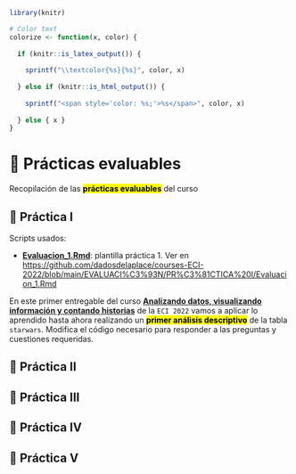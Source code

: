 ```r
library(knitr)

# Color text
colorize <- function(x, color) {
  
  if (knitr::is_latex_output()) {
    
    sprintf("\\textcolor{%s}{%s}", color, x)
    
  } else if (knitr::is_html_output()) {
    
    sprintf("<span style='color: %s;'>%s</span>", color, x)
    
  } else { x }
}
```

# 🏅 Prácticas evaluables {-}

Recopilación de las <mark>**prácticas evaluables**</mark> del curso

## 📝 Práctica I {-}

:::: {.blackbox data-latex=""}

Scripts usados:

* [**Evaluacion_1.Rmd**](https://github.com/dadosdelaplace/courses-ECI-2022/blob/main/EVALUACI%C3%93N/PR%C3%81CTICA%20I/Evaluacion_1.Rmd): plantilla práctica 1.  Ver en <https://github.com/dadosdelaplace/courses-ECI-2022/blob/main/EVALUACI%C3%93N/PR%C3%81CTICA%20I/Evaluacion_1.Rmd>

::::

En este primer entregable del curso [**Analizando datos, visualizando información y contando historias**](https://github.com/dadosdelaplace/courses-ECI-2022/) de la `ECI 2022` vamos a aplicar lo aprendido hasta ahora realizando un <mark>**primer análisis descriptivo**</mark> de la tabla `starwars`. Modifica el código necesario para responder a las preguntas y cuestiones requeridas.

## 📝 Práctica II {-}

## 📝 Práctica III {-}

## 📝 Práctica IV {-}

## 📝 Práctica V {-}
